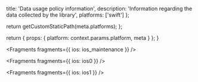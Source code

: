                   
  title: 'Data usage policy information',
  description: 'Information regarding the data collected by the library',
  platforms: ['swift']
};

  return getCustomStaticPath(meta.platforms);
};

  return {
    props: {
      platform: context.params.platform,
      meta
    }
  };
}
          



<Fragments fragments={{ ios: ios_maintenance }} />


<Fragments fragments={{ ios: ios0 }} />


<Fragments fragments={{ ios: ios1 }} />
